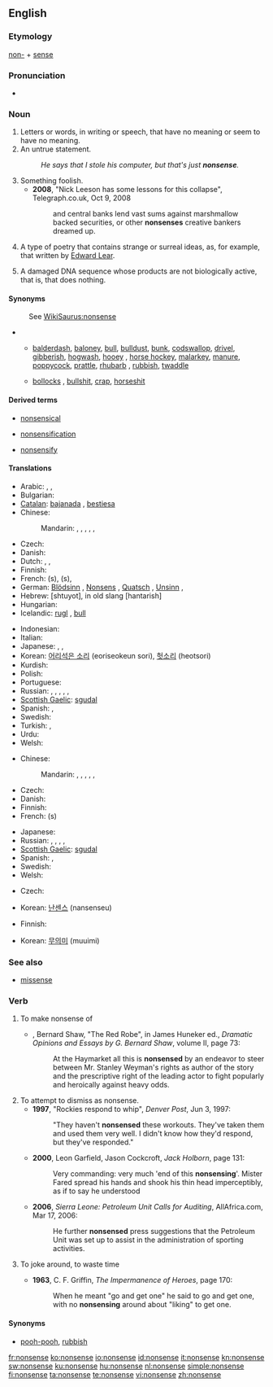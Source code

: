 ==English==

===Etymology===
[[non-]] + [[sense]]

===Pronunciation===
* {{audio|en-us-nonsense.ogg|Audio (US)}}

===Noun===
{{wikipedia}}
{{en-noun}}

# Letters or words, in writing or speech, that have no meaning or seem to have no meaning.
# An untrue statement.
#: ''He says that I stole his computer, but that's just '''nonsense'''.''
# Something foolish.
#* '''2008''', "Nick Leeson has some lessons for this collapse", Telegraph.co.uk, Oct 9, 2008
#*: and central banks lend vast sums against marshmallow backed securities, or other '''nonsenses''' creative bankers dreamed up.
# {{literature}} A type of poetry that contains strange or surreal ideas, as, for example, that written by [[w:Edward Lear|Edward Lear]].
# {{biology}} A damaged DNA sequence whose products are not biologically active, that is, that does nothing.

====Synonyms====
: See [[WikiSaurus:nonsense]]
* {{sense|something that lacks meaning or absurd statement}}
** {{sense|mostly [[colloquialism]]s or [[slang]]}} [[balderdash]], [[baloney]], [[bull]], [[bulldust]], [[bunk]], [[codswallop]], [[drivel]], [[gibberish]], [[hogwash]], [[hooey]] {{qualifier|US}}, [[horse hockey]], [[malarkey]], [[manure]], [[poppycock]], [[prattle]], [[rhubarb]] {{qualifier|chiefly Brit.}}, [[rubbish]], [[twaddle]]
** {{sense|vulgar slang}} [[bollocks]] {{qualifier|British}}, [[bullshit]], [[crap]], [[horseshit]] {{qualifier|US}}

====Derived terms====
{{rel-top3|Terms derived from the noun "nonsense"}}
* [[nonsensical]]
{{rel-mid3}}
* [[nonsensification]]
{{rel-mid3}}
* [[nonsensify]]
{{rel-bottom}}

====Translations====
{{trans-top|meaningless words}}
* Arabic: {{t|ar|هراء|m|tr=huraa'}},  {{t-|ar|لغو|m|tr=laghw}},  {{t|ar|تفاهة|f|tr=tafaaha}}
* Bulgarian: {{t+|bg|абсурдност|f|tr=absúrdnost}}
* [[Catalan]]: [[bajanada]] {{f}}, [[bestiesa]] {{f}}
* Chinese:
*: Mandarin: {{t-|cmn|廢話|sc=Hani}},  {{t-|cmn|废话|tr=fèihuà|sc=Hani}},  {{t|cmn|胡說|sc=Hani}},  {{t|cmn|胡说|tr=húshuō|sc=Hani}},  {{t|cmn|胡言|tr=húyán|sc=Hani}},  {{qualifier|vulgar}} {{t|cmn|狗屁|tr=gǒupì|sc=Hani}}
* Czech: {{t-|cs|nesmysl|m}}
* Danish: {{t+|da|nonsens|n}}
* Dutch: {{t+|nl|nonsens|m}}, {{t-|nl|onzin|m}}, {{t-|nl|flauwekul|m}}
* Finnish: {{t-|fi|hölynpöly}}
* French: {{t+|fr|bêtise|f}} (s), {{t+|fr|absurdité|f}} (s),
* German: [[Blödsinn]] {{m}}, [[Nonsens]] {{m}}, [[Quatsch]] {{m}} {{qualifier|colloquial}}, [[Unsinn]] {{m}},
* Hebrew: {{t+|he|שטויות}} [shtuyot], in old slang {{t+|he|חנטריש}} [hantarish]
* Hungarian: {{t+|hu|képtelenség}}
* Icelandic: [[rugl]] {{n}}, [[bull (icelandic)|bull]] {{n}}
{{trans-mid}}
* Indonesian: {{t|id|omong kosong|xs=Indonesian}}
* Italian: {{t+|it|sciocchezza|f}}
* Japanese: {{t-|ja|無意味|tr=むいみ, muimi}},  {{t|ja|ナンセンス|tr=nansensu}},  {{t|ja|馬鹿げた事|tr=bakageta koto}}
* Korean: [[어리석은 소리]] (eoriseokeun sori), [[헛소리]] (heotsori)
* Kurdish: {{ku-Arab|[[قسه‌ی هیچوپوچ]]}}
* Polish: {{t+|pl|nonsens|m}}
* Portuguese: {{t+|pt|besteira|f}}
* Russian: {{t+|ru|вздор|m|tr=vdor}}, {{t+|ru|ерунда|f|tr=jerundá}}, {{t+|ru|нонсенс|m|tr=nónsens}},  {{t+|ru|бессмыслица|f|tr=bessmýslica}},  {{t+|ru|ахинея|f|tr=axinéja}},  {{t+|ru|абсурд|m|tr=absúrd}}
* [[Scottish Gaelic]]: [[sgudal]] {{m}}
* Spanish: {{t-|es|tonterías|f|p}}, {{t+|es|disparate|m}}
* Swedish: {{t+|sv|nonsens|n}}
* Turkish: {{t+|tr|saçma}},  {{t+|tr|saçmalık}}
* Urdu: {{t|ur|بکواس|xs=Urdu}}
* Welsh: {{t-|cy|lol|f|xs=Welsh}}
{{trans-bottom}}

{{trans-top|untrue statement}}
* Chinese:
*: Mandarin: {{t-|cmn|廢話|sc=Hani}},  {{t-|cmn|废话|tr=fèihuà|sc=Hani}},  {{t|cmn|胡說|sc=Hani}},  {{t|cmn|胡说|tr=húshuō|sc=Hani}},  {{t|cmn|胡言|tr=húyán|sc=Hani}}, {{t|cmn|狗屁|tr=gǒupì|sc=Hani}} {{qualifier|vulgar}}
* Czech: {{t-|cs|nesmysl|m}}
* Danish: {{t+|da|nonsens|n}}
* Finnish: {{t|fi|hölynpöly}}
* French: {{t+|fr|sottise|m}} (s)
{{trans-mid}}
* Japanese: {{t|ja|でたらめ|tr=detarame}}
* Russian: {{t+|ru|вздор|m|tr=vdor}}, {{t+|ru|ерунда|f|tr=jerundá}}, {{t+|ru|нонсенс|m|tr=nónsens}},  {{t+|ru|бессмыслица|f|tr=bessmýslica}},  {{t+|ru|ахинея|f|tr=axinéja}}
* [[Scottish Gaelic]]: [[sgudal]] {{m}}
* Spanish: {{t-|es|tonterías|f|p}}, {{t+|es|estupidez|f}}
* Swedish: {{t+|sv|nonsens|n}}
* Welsh: {{t-|cy|lol|f|xs=Welsh}}
{{trans-bottom}}

{{trans-top|type of poetry}}
* Czech: {{t-|cs|nonsens|m}}
{{trans-mid}}
* Korean: [[난센스]] (nansenseu)
{{trans-bottom}}

{{trans-top|damaged DNA sequence}}
* Finnish: {{t|fi|toimimaton jakso}}
{{trans-mid}}
* Korean: [[무의미]] (muuimi)
{{trans-bottom}}

===See also===
* {{sense|biology}} [[missense]]

===Verb===
{{en-verb|nonsens|es}}

# To make nonsense of
#* {{ante|1909}}, Bernard Shaw, "The Red Robe", in James Huneker ed., ''Dramatic Opinions and Essays by G. Bernard Shaw'', volume II, page 73:
#*: At the Haymarket all this is '''nonsensed''' by an endeavor to steer between Mr. Stanley Weyman's rights as author of the story and the prescriptive right of the leading actor to fight popularly and heroically against heavy odds.
# To attempt to dismiss as nonsense.
#* '''1997''', "Rockies respond to whip", ''Denver Post'', Jun 3, 1997:
#*: "They haven't '''nonsensed''' these workouts. They've taken them and used them very well. I didn't know how they'd respond, but they've responded."
#* '''2000''', Leon Garfield, Jason Cockcroft, ''Jack Holborn'', page 131:
#*: Very commanding: very much 'end of this '''nonsensing'''<nowiki/>'. Mister Fared spread his hands and shook his thin head imperceptibly, as if to say he understood
#* '''2006''', ''Sierra Leone: Petroleum Unit Calls for Auditing'', AllAfrica.com, Mar 17, 2006:
#*: He further '''nonsensed''' press suggestions that the Petroleum Unit was set up to assist in the administration of sporting activities.
# {{intransitive}} To joke around, to waste time
#* '''1963''', C. F. Griffin, ''The Impermanence of Heroes'', page 170:
#*: When he meant "go and get one" he said to go and get one, with no '''nonsensing''' around about "liking" to get one.

====Synonyms====
* [[pooh-pooh]], [[rubbish]]

[[fr:nonsense]]
[[ko:nonsense]]
[[io:nonsense]]
[[id:nonsense]]
[[it:nonsense]]
[[kn:nonsense]]
[[sw:nonsense]]
[[ku:nonsense]]
[[hu:nonsense]]
[[nl:nonsense]]
[[simple:nonsense]]
[[fi:nonsense]]
[[ta:nonsense]]
[[te:nonsense]]
[[vi:nonsense]]
[[zh:nonsense]]